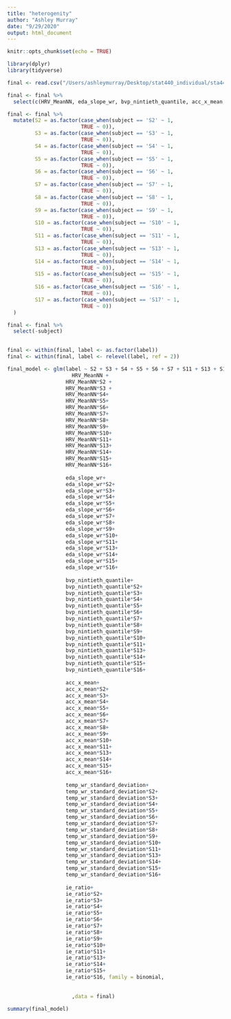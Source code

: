 ```yaml
---
title: "heterogenity"
author: "Ashley Murray"
date: "9/29/2020"
output: html_document
---
```


```r
knitr::opts_chunk$set(echo = TRUE)
```

```r
library(dplyr)
library(tidyverse)
```

```r
final <- read.csv("/Users/ashleymurray/Desktop/stat440_individual/sta440-case2/final.csv")
```

```r
final <- final %>%
  select(c(HRV_MeanNN, eda_slope_wr, bvp_nintieth_quantile, acc_x_mean, temp_wr_standard_deviation, ie_ratio, label, subject))
```

```r
final <- final %>%
  mutate(S2 = as.factor(case_when(subject == 'S2' ~ 1, 
                        TRUE ~ 0)),
         S3 = as.factor(case_when(subject == 'S3' ~ 1,
                        TRUE ~ 0)),
         S4 = as.factor(case_when(subject == 'S4' ~ 1,
                        TRUE ~ 0)),
         S5 = as.factor(case_when(subject == 'S5' ~ 1,
                        TRUE ~ 0)),
         S6 = as.factor(case_when(subject == 'S6' ~ 1,
                        TRUE ~ 0)),
         S7 = as.factor(case_when(subject == 'S7' ~ 1,
                        TRUE ~ 0)),
         S8 = as.factor(case_when(subject == 'S8' ~ 1,
                        TRUE ~ 0)),
         S9 = as.factor(case_when(subject == 'S9' ~ 1,
                        TRUE ~ 0)),
         S10 = as.factor(case_when(subject == 'S10' ~ 1,
                        TRUE ~ 0)),
         S11 = as.factor(case_when(subject == 'S11' ~ 1,
                        TRUE ~ 0)),
         S13 = as.factor(case_when(subject == 'S13' ~ 1,
                        TRUE ~ 0)),
         S14 = as.factor(case_when(subject == 'S14' ~ 1,
                        TRUE ~ 0)),
         S15 = as.factor(case_when(subject == 'S15' ~ 1,
                        TRUE ~ 0)),
         S16 = as.factor(case_when(subject == 'S16' ~ 1,
                        TRUE ~ 0)),
         S17 = as.factor(case_when(subject == 'S17' ~ 1,
                        TRUE ~ 0))
  )

final <- final %>%
  select(-subject)
         
```

```r
final <- within(final, label <- as.factor(label))
final <- within(final, label <- relevel(label, ref = 2))
```

```r
final_model <- glm(label ~ S2 + S3 + S4 + S5 + S6 + S7 + S11 + S13 + S14 + S15 + S16 +
                     HRV_MeanNN +
                   HRV_MeanNN*S2 +
                   HRV_MeanNN*S3 +
                   HRV_MeanNN*S4+
                   HRV_MeanNN*S5+
                   HRV_MeanNN*S6+
                   HRV_MeanNN*S7+
                   HRV_MeanNN*S8+
                   HRV_MeanNN*S9+
                   HRV_MeanNN*S10+
                   HRV_MeanNN*S11+
                   HRV_MeanNN*S13+
                   HRV_MeanNN*S14+
                   HRV_MeanNN*S15+
                   HRV_MeanNN*S16+
                   
                   eda_slope_wr+
                   eda_slope_wr*S2+
                   eda_slope_wr*S3+
                   eda_slope_wr*S4+
                   eda_slope_wr*S5+
                   eda_slope_wr*S6+
                   eda_slope_wr*S7+
                   eda_slope_wr*S8+
                   eda_slope_wr*S9+
                   eda_slope_wr*S10+
                   eda_slope_wr*S11+
                   eda_slope_wr*S13+
                   eda_slope_wr*S14+
                   eda_slope_wr*S15+
                   eda_slope_wr*S16+
                   
                   bvp_nintieth_quantile+
                   bvp_nintieth_quantile*S2+
                   bvp_nintieth_quantile*S3+
                   bvp_nintieth_quantile*S4+
                   bvp_nintieth_quantile*S5+
                   bvp_nintieth_quantile*S6+
                   bvp_nintieth_quantile*S7+
                   bvp_nintieth_quantile*S8+
                   bvp_nintieth_quantile*S9+
                   bvp_nintieth_quantile*S10+
                   bvp_nintieth_quantile*S11+
                   bvp_nintieth_quantile*S13+
                   bvp_nintieth_quantile*S14+
                   bvp_nintieth_quantile*S15+
                   bvp_nintieth_quantile*S16+
                   
                   acc_x_mean+
                   acc_x_mean*S2+
                   acc_x_mean*S3+
                   acc_x_mean*S4+
                   acc_x_mean*S5+
                   acc_x_mean*S6+
                   acc_x_mean*S7+
                   acc_x_mean*S8+
                   acc_x_mean*S9+
                   acc_x_mean*S10+
                   acc_x_mean*S11+
                   acc_x_mean*S13+
                   acc_x_mean*S14+
                   acc_x_mean*S15+
                   acc_x_mean*S16+
                   
                   temp_wr_standard_deviation+
                   temp_wr_standard_deviation*S2+
                   temp_wr_standard_deviation*S3+
                   temp_wr_standard_deviation*S4+
                   temp_wr_standard_deviation*S5+
                   temp_wr_standard_deviation*S6+
                   temp_wr_standard_deviation*S7+
                   temp_wr_standard_deviation*S8+
                   temp_wr_standard_deviation*S9+
                   temp_wr_standard_deviation*S10+
                   temp_wr_standard_deviation*S11+
                   temp_wr_standard_deviation*S13+
                   temp_wr_standard_deviation*S14+
                   temp_wr_standard_deviation*S15+
                   temp_wr_standard_deviation*S16+
                   
                   ie_ratio+
                   ie_ratio*S2+
                   ie_ratio*S3+
                   ie_ratio*S4+
                   ie_ratio*S5+
                   ie_ratio*S6+
                   ie_ratio*S7+
                   ie_ratio*S8+
                   ie_ratio*S9+
                   ie_ratio*S10+
                   ie_ratio*S11+
                   ie_ratio*S13+
                   ie_ratio*S14+
                   ie_ratio*S15+
                   ie_ratio*S16, family = binomial,
                   
                     
                     ,data = final)
```

```r
summary(final_model)
```